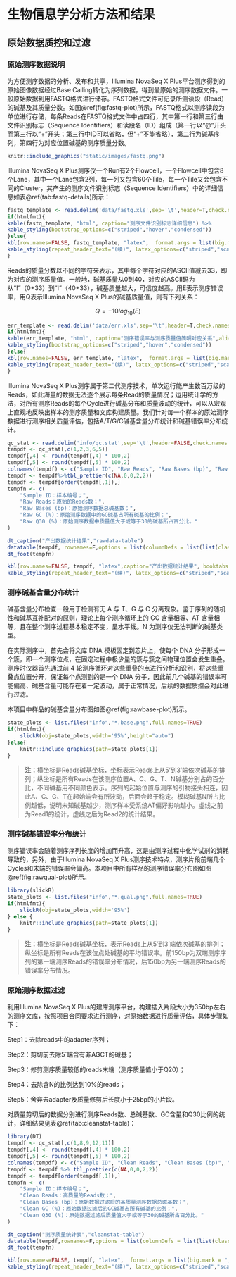 # 生物信息学分析方法和结果

## 原始数据质控和过滤

### 原始测序数据说明

为方便测序数据的分析、发布和共享，Illumina NovaSeq X Plus平台测序得到的原始图像数据经过Base Calling转化为序列数据，得到最原始的测序数据文件。一般原始数据利用FASTQ格式进行储存。FASTQ格式文件可记录所测读段（Read）的碱基及其质量分数。如图\@ref(fig:fastq-plot)所示，FASTQ格式以测序读段为单位进行存储，每条Reads在FASTQ格式文件中占四行，其中第一行和第三行由文件识别标志（Sequence Identifiers）和读段名（ID）组成（第一行以“@”开头而第三行以“+”开头；第三行中ID可以省略，但“+”不能省略），第二行为碱基序列，第四行为对应位置碱基的测序质量分数。

```r
knitr::include_graphics("static/images/fastq.png")
```

Illumina NovaSeq X Plus测序仪一个Run有2个Flowcell，一个Flowcell中包含8个Lane，其中一个Lane包含2列，每一列又包含60个Tile，每一个Tile又会包含不同的Cluster，其产生的测序文件识别标志（Sequence Identifiers）中的详细信息如表\@ref(tab:fastq-details)所示：

```r
fastq_template <- read.delim('data/fastq.xls',sep='\t',header=T,check.names = F)
if(htmlfmt){
kable(fastq_template, "html", caption="测序文件识别标志详细信息") %>%
kable_styling(bootstrap_options=c("striped","hover","condensed"))
}else{
kbl(row.names=FALSE, fastq_template, "latex",  format.args = list(big.mark = ",",scientific = FALSE), caption="测序文件识别标志详细信息", booktabs = TRUE, longtable = TRUE, linesep=' ') %>%
kable_styling(repeat_header_text="(续)", latex_options=c("striped","scale_down","repeat_header")) %>% table_bline()
}
```


Reads的质量分数以不同的字符来表示，其中每个字符对应的ASCII值减去33，即为对应的测序质量值。一般地，碱基质量从0到40，对应的ASCII码为从“!”（0+33）到“I”（40+33），碱基质量越大，可信度越高。用E表示测序错误率，用Q表示Illumina NovaSeq X Plus的碱基质量值，则有下列关系：


$$ Q = -10log_{10}(E) $$

```r
err_template <- read.delim('data/err.xls',sep='\t',header=T,check.names = F)
if(htmlfmt){
kable(err_template, "html", caption="测序错误率与测序质量值简明对应关系",align="c") %>%
kable_styling(bootstrap_options=c("striped","hover","condensed"))
}else{
kbl(row.names=FALSE, err_template, "latex",  format.args = list(big.mark = ",",scientific = FALSE), caption="测序错误率与测序质量值简明对应关系", booktabs = TRUE, longtable = TRUE, linesep=' ') %>%
kable_styling(repeat_header_text="(续)", latex_options=c("striped","scale_down","repeat_header")) %>% table_bline()
}
```


Illumina NovaSeq X Plus测序属于第二代测序技术，单次运行能产生数百万级的Reads，如此海量的数据无法逐个展示每条Read的质量情况；运用统计学的方法，对所有测序Reads的每个Cycle进行碱基分布和质量波动的统计，可以从宏观上直观地反映出样本的测序质量和文库构建质量。我们针对每一个样本的原始测序数据进行测序相关质量评估，包括A/T/G/C碱基含量分布统计和碱基错误率分布统计。


```r
qc_stat <- read.delim('info/qc.stat',sep='\t',header=FALSE,check.names = FALSE,comment="#")
tempdf <- qc_stat[,c(1,2,3,6,5)]
tempdf[,4] <- round(tempdf[,4] * 100,2)
tempdf[,5] <- round(tempdf[,5] * 100,2)
colnames(tempdf) <- c("Sample ID", "Raw Reads", "Raw Bases (bp)", "Raw GC (%)", "Raw Q30 (%)")
tempdf <- tempdf%>%tbl_prettier(c(NA,0,0,2,2))
tempdf <- tempdf[order(tempdf[,1]),]
tempfn <- c(
    "Sample ID：样本编号；",
    "Raw Reads：原始的Reads数；",
    "Raw Bases (bp)：原始测序数据总碱基数；",
    "Raw GC (%)：原始测序数据中的GC碱基占所有碱基的比例；",
    "Raw Q30 (%)：原始测序数据中质量值大于或等于30的碱基所占百分比。"
)
```

```r
dt_caption("产出数据统计结果","rawdata-table")
datatable(tempdf, rownames=F,options = list(columnDefs = list(list(className = 'dt-center', targets='_all'))))
dt_foot(tempfn)
```

```r
kbl(row.names=FALSE, tempdf, "latex",caption="产出数据统计结果", booktabs = TRUE, longtable = TRUE, linesep=' ') %>%
kable_styling(repeat_header_text="(续)", latex_options=c("striped","scale_down","repeat_header")) %>% kbl_foot(tempfn) %>% table_bline()
```

### 测序碱基含量分布统计

碱基含量分布检查一般用于检测有无 A 与 T、G 与 C 分离现象。鉴于序列的随机性和碱基互补配对的原则，理论上每个测序循环上的 GC 含量相等、AT 含量相等，且在整个测序过程基本稳定不变，呈水平线。N 为测序仪无法判断的碱基类型。

在实际测序中，首先会将文库 DNA 模板固定到芯片上，使每个 DNA 分子形成一个簇，即一个测序位点，在固定过程中极少量的簇与簇之间物理位置会发生重叠。测序时仪器首先通过前 4 轮测序循环对这些重叠的点进行分析和识别，将这些重叠点位置分开，保证每个点测到的是一个 DNA 分子，因此前几个碱基的错误率可能偏高、碱基含量可能存在着一定波动，属于正常情况，后续的数据质控会对此进行过滤。

本项目中样品的碱基含量分布图如图\@ref(fig:rawbase-plot)所示。


```r
state_plots <- list.files("info","*.base.png",full.names=TRUE)
if(htmlfmt){
    slickR(obj=state_plots,width='95%',height="auto")
}else{
    knitr::include_graphics(path=state_plots[1])
}
```

> **注：**横坐标是Reads碱基坐标，坐标表示Reads上从5’到3’端依次碱基的排列；纵坐标是所有Reads在该测序位置A、C、G、T、N碱基分别占的百分比，不同碱基用不同颜色表示。序列的起始位置与测序的引物接头相连，因此A、C、G、T在起始端会有所波动，后面会趋于稳定。模糊碱基N所占比例越低，说明未知碱基越少，测序样本受系统AT偏好影响越小。虚线之前为Read1的统计，虚线之后为Read2的统计结果。

### 测序碱基错误率分布统计

测序错误率会随着测序序列长度的增加而升高，这是由测序过程中化学试剂的消耗导致的，另外，由于Illumina NovaSeq X Plus测序技术特点，测序片段前端几个Cycles和末端的错误率会偏高。本项目中所有样品的测序错误率分布图如图\@ref(fig:rawqual-plot)所示。

```r
library(slickR)
state_plots <- list.files("info","*.qual.png",full.names=TRUE)
if(htmlfmt){
    slickR(obj=state_plots,width='95%')
} else {
    knitr::include_graphics(path=state_plots[1])
}
```

> **注：**横坐标是Reads碱基坐标，表示Reads上从5’到3’端依次碱基的排列；纵坐标是所有Reads在该位点处碱基的平均错误率。前150bp为双端测序序列的第一端测序Reads的错误率分布情况，后150bp为另一端测序Reads的错误率分布情况。

### 原始测序数据过滤

利用Illumina NovaSeq X Plus的建库测序平台，构建插入片段大小为350bp左右的测序文库，按照项目合同要求进行测序，对原始数据进行质量评估，具体步骤如下：

Step1：去除reads中的adapter序列；

Step2：剪切前去除5`端含有非AGCT的碱基；

Step3：修剪测序质量较低的reads末端（测序质量值小于Q20）；

Step4：去除含N的比例达到10%的reads；

Step5：舍弃去adapter及质量修剪后长度小于25bp的小片段。

对质量剪切后的数据分别进行测序Reads数、总碱基数、GC含量和Q30比例的统计，详细结果见表\@ref(tab:cleanstat-table)：

```r
library(DT)
tempdf <- qc_stat[,c(1,8,9,12,11)]
tempdf[,4] <- round(tempdf[,4] * 100,2)
tempdf[,5] <- round(tempdf[,5] * 100,2)
colnames(tempdf) <- c("Sample ID", "Clean Reads", "Clean Bases (bp)", "Clean GC (%)", "Clean Q30 (%)")
tempdf <- tempdf %>% tbl_prettier(c(NA,0,0,2,2))
tempdf <- tempdf[order(tempdf[,1]),]
tempfn <- c(
    "Sample ID：样本编号；",
    "Clean Reads：高质量的Reads数；",
    "Clean Bases (bp)：原始数据过滤后的高质量测序数据总碱基数；",
    "Clean GC (%)：原始数据过滤后的GC碱基占所有碱基的比例；",
    "Clean Q30 (%)：原始数据过滤后质量值大于或等于30的碱基所占百分比。"
)
```

```r
dt_caption("测序质量统计表","cleanstat-table")
datatable(tempdf,rownames=F,options = list(columnDefs = list(list(className = 'dt-center',targets='_all'))))
dt_foot(tempfn)
```

```r
kbl(row.names=FALSE, tempdf, "latex",  format.args = list(big.mark = ",",scientific = FALSE), caption="测序质量统计表", booktabs = TRUE, longtable = TRUE, linesep=' ') %>%
kable_styling(repeat_header_text="(续)", latex_options=c("striped","scale_down","repeat_header")) %>% kbl_foot(tempfn) %>% table_bline()
```

